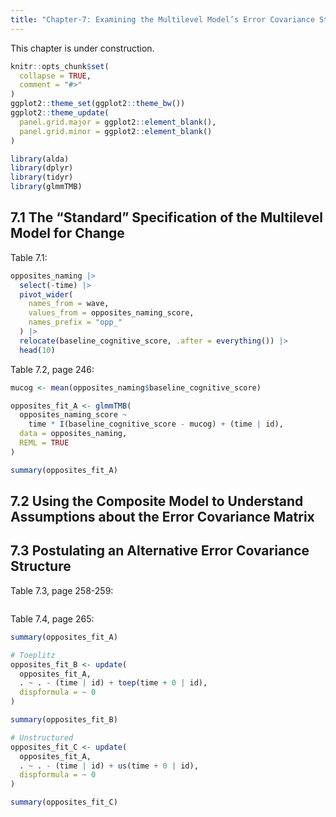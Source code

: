 ```yaml
---
title: "Chapter-7: Examining the Multilevel Model’s Error Covariance Structure"
---
```


::: {.alert .alert-warning}
This chapter is under construction.
:::

```r
knitr::opts_chunk$set(
  collapse = TRUE,
  comment = "#>"
)
ggplot2::theme_set(ggplot2::theme_bw())
ggplot2::theme_update(
  panel.grid.major = ggplot2::element_blank(),
  panel.grid.minor = ggplot2::element_blank()
)
```

```r
library(alda)
library(dplyr)
library(tidyr)
library(glmmTMB)
```

## 7.1 The "Standard" Specification of the Multilevel Model for Change

Table 7.1:

```r
opposites_naming |>
  select(-time) |>
  pivot_wider(
    names_from = wave,
    values_from = opposites_naming_score,
    names_prefix = "opp_"
  ) |>
  relocate(baseline_cognitive_score, .after = everything()) |>
  head(10)
```

Table 7.2, page 246:

```r
mucog <- mean(opposites_naming$baseline_cognitive_score)

opposites_fit_A <- glmmTMB(
  opposites_naming_score ~
    time * I(baseline_cognitive_score - mucog) + (time | id),
  data = opposites_naming,
  REML = TRUE
)

summary(opposites_fit_A)
```

## 7.2 Using the Composite Model to Understand Assumptions about the Error Covariance Matrix

## 7.3 Postulating an Alternative Error Covariance Structure

Table 7.3, page 258-259:

```r

```

Table 7.4, page 265:

```r
summary(opposites_fit_A)

# Toeplitz
opposites_fit_B <- update(
  opposites_fit_A,
  . ~ . - (time | id) + toep(time + 0 | id),
  dispformula = ~ 0
)

summary(opposites_fit_B)

# Unstructured
opposites_fit_C <- update(
  opposites_fit_A,
  . ~ . - (time | id) + us(time + 0 | id),
  dispformula = ~ 0
)

summary(opposites_fit_C)
```
